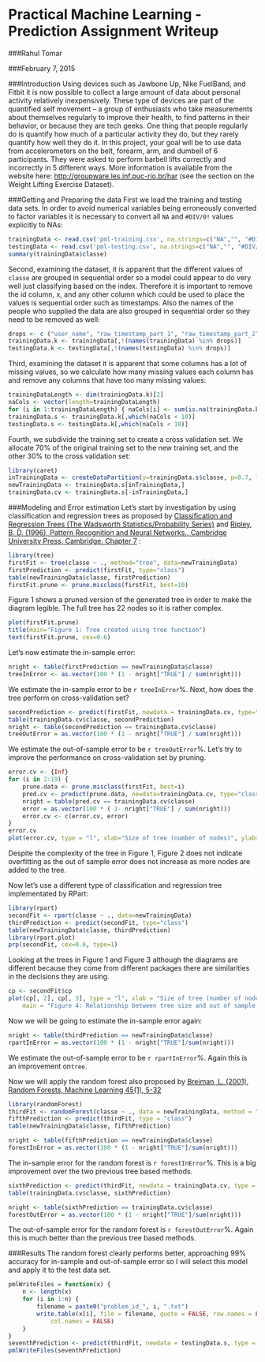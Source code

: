 Practical Machine Learning - Prediction Assignment Writeup
==========================================================

###Rahul Tomar

###February 7, 2015

###Introduction
Using devices such as Jawbone Up, Nike FuelBand, and Fitbit it is now possible to collect a large amount of data about personal activity relatively inexpensively. These type of devices are part of the quantified self movement – a group of enthusiasts who take measurements about themselves regularly to improve their health, to find patterns in their behavior, or because they are tech geeks. One thing that people regularly do is quantify how much of a particular activity they do, but they rarely quantify how well they do it. In this project, your goal will be to use data from accelerometers on the belt, forearm, arm, and dumbell of 6 participants. They were asked to perform barbell lifts correctly and incorrectly in 5 different ways. More information is available from the website here: [http://groupware.les.inf.puc-rio.br/har](http://groupware.les.inf.puc-rio.br/har) (see the section on the Weight Lifting Exercise Dataset).

###Getting and Preparing the data
First we load the training and testing data sets. In order to avoid numerical variables being erroneously converted to factor variables it is necessary to convert all `NA` and `#DIV/0!` values explicitly to NAs:
```r
trainingData <- read.csv('pml-training.csv', na.strings=c("NA","", "#DIV/0!"))
testingData <- read.csv('pml-testing.csv', na.strings=c("NA","", "#DIV/0!"))
summary(trainingData$classe)
```

Second, examining the dataset, it is apparent that the different values of `classe` are grouped in sequential order so a model could appear to do very well just classifying based on the index. Therefore it is important to remove the id column, x, and any other column which could be used to place the values is sequential order such as timestamps. Also the names of the people who supplied the data are also grouped in sequential order so they need to be removed as well:
```r
drops <- c ("user_name", "raw_timestamp_part_1", "raw_timestamp_part_2", "cvtd_timestamp", "X", "new_window")
trainingData.k <- trainingData[,!(names(trainingData) %in% drops)]
testingData.k <- testingData[,!(names(testingData) %in% drops)]
```

Third, examining the dataset it is apparent that some columns has a lot of missing values, so we calculate how many missing values each column has and remove any columns that have too many missing values:
```r
trainingDataLength <- dim(trainingData.k)[2]
naCols <- vector(length=trainingDataLength)
for (i in 1:trainingDataLength) { naCols[i] <- sum(is.na(trainingData.k[,i]))}
trainingData.s <- trainingData.k[,which(naCols < 10)]
testingData.s <- testingData.k[,which(naCols < 10)]
```

Fourth, we subdivide the training set to create a cross validation set. We allocate 70% of the original training set to the new training set, and the other 30% to the cross validation set:
```r
library(caret)
inTrainingData <- createDataPartition(y=trainingData.s$classe, p=0.7, list=FALSE)
newTrainingData <- trainingData.s[inTrainingData,]
trainingData.cv <- trainingData.s[-inTrainingData,]
```

###Modeling and Error estimation
Let's start by investigation by using classification and regression trees as proposed by [Classification and Regression Trees (The Wadsworth Statistics/Probability Series)](http://www.amazon.com/Classification-Regression-Wadsworth-Statistics-Probability/dp/0534980546) and [Ripley, B. D. (1996), Pattern Recognition and Neural Networks., Cambridge University Press, Cambridge. Chapter 7](http://www.amazon.com/Pattern-Recognition-Neural-Networks-Ripley/dp/0521717701/ref=sr_1_1?ie=UTF8&qid=1423393533&sr=8-1&keywords=Pattern+Recognition+and+Neural+Networks) :

```r
library(tree)
firstFit <- tree(classe ~ ., method="tree", data=newTrainingData)
firstPrediction <- predict(firstFit, type="class")
table(newTrainingData$classe, firstPrediction)
firstFit.prune <- prune.misclass(firstFit, best=10)
```

Figure 1 shows a pruned version of the generated tree in order to make the diagram legible. The full tree has 22 nodes so it is rather complex.
```r
plot(firstFit.prune)
title(main="Figure 1: Tree created using tree function")
text(firstFit.prune, cex=0.6)
```

Let's now estimate the in-sample error:
```r
nright <- table(firstPrediction == newTrainingData$classe)
treeInError <- as.vector(100 * (1 - nright["TRUE"] / sum(nright)))
```

We estimate the in-sample error to be `r treeInError`%. Next, how does the tree perform on cross-validation set?
```r
secondPrediction <- predict(firstFit, newdata = trainingData.cv, type="class")
table(trainingData.cv$classe, secondPrediction)
nright <- table(secondPrediction == trainingData.cv$classe)
treeOutError = as.vector(100 * (1 - nright["TRUE"] / sum(nright)))
```

We estimate the out-of-sample error to be `r treeOutError`%. Let's try to improve the performance on cross-validation set by pruning.
```r
error.cv <- {Inf}
for (i in 2:19) {
    prune.data <- prune.misclass(firstFit, best=i)
    pred.cv <- predict(prune.data, newdata=trainingData.cv, type="class")
    nright = table(pred.cv == trainingData.cv$classe)
    error = as.vector(100 * ( 1- nright["TRUE"] / sum(nright)))
    error.cv <- c(error.cv, error) 
}
error.cv
plot(error.cv, type = "l", xlab="Size of tree (number of nodes)", ylab="Out of sample error(%)", main = "Figure 2: Relationship between tree size and out of sample error")
```

Despite the complexity of the tree in Figure 1, Figure 2 does not indicate overfitting as the out of sample error does not increase as more nodes are added to the tree.

Now let's use a different type of classification and regression tree implementated by RPart:
```r
library(rpart)
secondFit <- rpart(classe ~ ., data=newTrainingData)
thirdPrediction <- predict(secondFit, type="class")
table(newTrainingData$classe, thirdPrediction)
library(rpart.plot)
prp(secondFit, cex=0.6, type=1)
```

Looking at the trees in Figure 1 and Figure 3 although the diagrams are different because they come from different packages there are similarities in the decisions they are using.
```r
cp <- secondFit$cp
plot(cp[, 2], cp[, 3], type = "l", xlab = "Size of tree (number of nodes", ylab = "Out of sample error (%)", 
    main = "Figure 4: Relationship between tree size and out of sample error")
```

Now we will be going to estimate the in-sample error again:
```r
nright <- table(thirdPrediction == newTrainingData$classe)
rpartInError = as.vector(100 * (1 - nright["TRUE"]/sum(nright)))
```
We estimate the out-of-sample error to be `r rpartInError`%. Again this is an improvement on`tree`.

Now we will apply the random forest also proposed by [Breiman, L. (2001), Random Forests, Machine Learning 45(1), 5-32](http://oz.berkeley.edu/~breiman/randomforest2001.pdf)
```r
library(randomForest)
thirdFit <- randomForest(classe ~ ., data = newTrainingData, method = "class")
fifthPrediction <- predict(thirdFit, type = "class")
table(newTrainingData$classe, fifthPrediction)
```

```r
nright <- table(fifthPrediction == newTrainingData$classe)
forestInError = as.vector(100 * (1 - nright["TRUE"]/sum(nright)))
```

The in-sample error for the random forest is `r forestInError`%. This is a big improvement over the two previous tree based methods.
```r
sixthPrediction <- predict(thirdFit, newdata = trainingData.cv, type = "class")
table(trainingData.cv$classe, sixthPrediction)
```

```r
nright <- table(sixthPrediction == trainingData.cv$classe)
forestOutError = as.vector(100 * (1 - nright["TRUE"]/sum(nright)))
```

The out-of-sample error for the random forest is `r forestOutError`%. Again this is much better than the previous tree based methods.

###Results
The random forest clearly performs better, approaching 99% accuracy for in-sample and out-of-sample error so I will select this model and apply it to the test data set.
```r
pmlWriteFiles = function(x) {
    n <- length(x)
    for (i in 1:n) {
        filename = paste0("problem_id_", i, ".txt")
        write.table(x[i], file = filename, quote = FALSE, row.names = FALSE, 
            col.names = FALSE)
    }
}
seventhPrediction <- predict(thirdFit, newdata = testingData.s, type = "class")
pmlWriteFiles(seventhPrediction)
```
